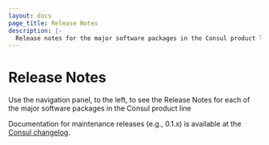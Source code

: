 ```yaml
---
layout: docs
page_title: Release Notes
description: |-
  Release notes for the major software packages in the Consul product line
---
```


# Release Notes

Use the navigation panel, to the left, to see the Release Notes for each of the major software packages in the Consul product line

Documentation for maintenance releases (e.g., 0.1.x) is available at the [Consul changelog](https://github.com/hashicorp/consul/blob/main/CHANGELOG.md).
